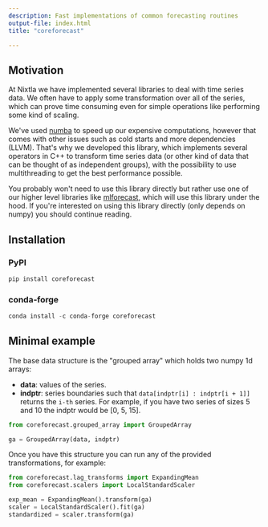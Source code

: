 ```yaml
---
description: Fast implementations of common forecasting routines
output-file: index.html
title: "coreforecast"

---
```


## Motivation
At Nixtla we have implemented several libraries to deal with time series data. We often have to apply some transformation over all of the series, which can prove time consuming even for simple operations like performing some kind of scaling.

We've used [numba](https://numba.pydata.org/) to speed up our expensive computations, however that comes with other issues such as cold starts and more dependencies (LLVM). That's why we developed this library, which implements several operators in C++ to transform time series data (or other kind of data that can be thought of as independent groups), with the possibility to use multithreading to get the best performance possible.

You probably won't need to use this library directly but rather use one of our higher level libraries like [mlforecast](https://nixtlaverse.nixtla.io/mlforecast/docs/how-to-guides/lag_transforms_guide.html#built-in-transformations-experimental), which will use this library under the hood. If you're interested on using this library directly (only depends on numpy) you should continue reading.

## Installation

### PyPI
```python
pip install coreforecast
```

### conda-forge
```python
conda install -c conda-forge coreforecast
```

## Minimal example
The base data structure is the "grouped array" which holds two numpy 1d arrays:

* **data**: values of the series.
* **indptr**: series boundaries such that `data[indptr[i] : indptr[i + 1]]` returns the `i-th` series. For example, if you have two series of sizes 5 and 10 the indptr would be [0, 5, 15].

```python
from coreforecast.grouped_array import GroupedArray

ga = GroupedArray(data, indptr)
```

Once you have this structure you can run any of the provided transformations, for example:

```python
from coreforecast.lag_transforms import ExpandingMean
from coreforecast.scalers import LocalStandardScaler

exp_mean = ExpandingMean().transform(ga)
scaler = LocalStandardScaler().fit(ga)
standardized = scaler.transform(ga)
```
